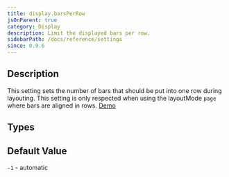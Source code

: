 ```yaml
---
title: display.barsPerRow
jsOnParent: true
category: Display
description: Limit the displayed bars per row.
sidebarPath: /docs/reference/settings
since: 0.9.6
---
```


<SinceBadge since="0.9.6" />


## Description

This setting sets the number of bars that should be put into one row during layouting. This setting is only respected
when using the layoutMode `page` where bars are aligned in rows. [Demo](/docs/showcase/layouts#page-layout-5-bars)

<PropertyDescription metadata={metadata} />

## Types

<TypeTable>
    <TypeRow name="int" />
</TypeTable>

## Default Value

`-1` - automatic 
